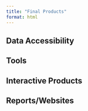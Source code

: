 ```yaml
---
title: "Final Products"
format: html
---
```


## Data Accessibility

## Tools

## Interactive Products

## Reports/Websites

